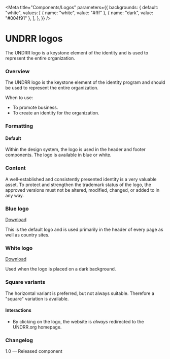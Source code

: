 

<Meta
  title="Components/Logos"
  parameters={{
    backgrounds: {
      default: "white",
      values: [
        { name: "white", value: "#fff" },
        { name: "dark", value: "#004f91" },
      ],
    },
  }}
/>

# UNDRR logos

The UNDRR logo is a keystone element of the identity and is used to represent the entire organization.

### Overview

The UNDRR logo is the keystone element of the identity program and should be used to represent the entire organization.

When to use:

- To promote business.
- To create an identity for the organization.

### Formatting

#### Default

Within the design system, the logo is used in the header and footer components. The logo is available in blue or white.

### Content

A well-established and consistently presented identity is a very valuable asset. To protect and strengthen the trademark status of the logo, the approved versions must not be altered, modified, changed, or added to in any way.

<Anchor storyId="foundation-logos--undrr-logo-blue"></Anchor>

### Blue logo

[Download](images/undrr-logo-blue.svg)

This is the default logo and is used primarily in the header of every page as well as country sites.

<Canvas>
  <Story
    name="UNDRR logo - blue"
    parameters={{ backgrounds: { default: "white" } }}
  >
    <Logo src={logo} alt={"UNDRR logo"} />
  </Story>
</Canvas>

<Anchor storyId="foundation-logos--undrr-logo-white"></Anchor>

### White logo

[Download](images/undrr-logo-white.svg)

Used when the logo is placed on a dark background.

<Canvas>
  <Story
    name="UNDRR logo - white"
    parameters={{
      backgrounds: { default: "dark" },
      docs: {
        inlineStories: false,
        iframeHeight: "200px",
      },
    }}
  >
    <Logo src={logoWhite} alt={"UNDRR logo"} />
  </Story>
</Canvas>

### Square variants

The horizontal variant is preferred, but not always suitable. Therefore a "square" variation is available.

<Canvas>
  <Story
    name="UNDRR logo square - blue"
    parameters={{
      backgrounds: { default: "white" },
      docs: {
        inlineStories: false,
      },
    }}
  >
    <div style={{ maxWidth: "200px" }}>
      <Logo src={logoSquare} alt={"UNDRR logo"} />
    </div>
  </Story>
</Canvas>

<Canvas>
  <Story
    name="UNDRR logo square - white"
    parameters={{
      backgrounds: { default: "dark" },
      docs: {
        inlineStories: false,
      },
    }}
  >
    <div style={{ maxWidth: "200px" }}>
      <Logo src={logoSquareWhite} alt={"UNDRR logo"} />
    </div>
  </Story>
</Canvas>

#### Interactions

- By clicking on the logo, the website is _always_ redirected to the UNDRR.org homepage.

### Changelog

1.0 — Released component

